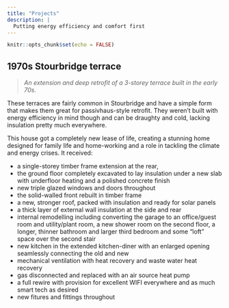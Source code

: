```yaml
---
title: "Projects"
description: |
  Putting energy efficiency and comfort first
---
```


```r
knitr::opts_chunk$set(echo = FALSE)
```

## 1970s Stourbridge terrace

> *An extension and deep retrofit of a 3-storey terrace built in the early 70s.*  

These terraces are fairly common in Stourbridge and have a simple form that makes them great for passivhaus-style retrofit. They weren't built with energy efficiency in mind though and can be draughty and cold, lacking insulation pretty much everywhere.

This house got a completely new lease of life, creating a stunning home designed for family life and home-working and a role in tackling the climate and energy crises. It received:

- a single-storey timber frame extension at the rear,
- the ground floor completely excavated to lay insulation under a new slab with underfloor heating and a polished concrete finish
- new triple glazed windows and doors throughout
- the solid-walled front rebuilt in timber frame
- a new, stronger roof, packed with insulation and ready for solar panels
- a thick layer of external wall insulation at the side and rear
- internal remodelling including converting the garage to an office/guest room and utility/plant room, a new shower room on the second floor, a longer, thinner bathroom and larger third bedroom and some "loft" space over the second stair
- new kitchen in the extended kitchen-diner with an enlarged opening seamlessly connecting the old and new
- mechanical ventilation with heat recovery and waste water heat recovery
- gas disconnected and replaced with an air source heat pump
- a full rewire with provision for excellent WIFI everywhere and as much smart tech as desired
- new fitures and fittings throughout
